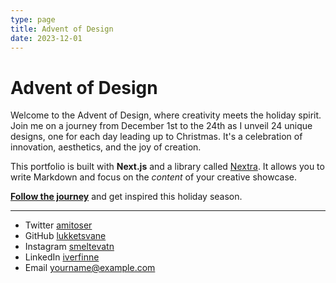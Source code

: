 ```yaml
---
type: page
title: Advent of Design
date: 2023-12-01
---
```


# Advent of Design

Welcome to the Advent of Design, where creativity meets the holiday spirit. Join me on a journey from December 1st to the 24th as I unveil 24 unique designs, one for each day leading up to Christmas. It's a celebration of innovation, aesthetics, and the joy of creation.

This portfolio is built with **Next.js** and a library called [Nextra](https://nextra.vercel.app/). It allows you to write Markdown and focus on the _content_ of your creative showcase.

[**Follow the journey**](https://vercel.com/new/clone?demo-title=Advent+of+Design&demo-description=Join+me+as+I+unveil+24+unique+designs+from+December+1st+to+Christmas.&demo-url=https%3A%2F%2Fadventofdesign.example.com&demo-image=%2F%2Fimages.ctfassets.net%2Fe5382hct74si%2F2aC4eHLrOKmT4fnLfoNGK2%2F14b1e6bbe598ec023ffe85001d31e634%2FCleanShot_2022-04-11_at_23.12.01.png&project-name=Advent-of-Design&repository-name=advent-of-design&repository-url=https%3A%2F%2Fgithub.com%2Flukketsvane%2Fadvent-of-design&from=templates&skippable-integrations=1&teamCreateStatus=hidden) and get inspired this holiday season.

---

- Twitter [amitoser](https://twitter.com/amitoser)
- GitHub [lukketsvane](https://github.com/lukketsvane)
- Instagram [smeltevatn](https://www.instagram.com/smeltevatn/)
- LinkedIn [iverfinne](https://www.linkedin.com/in/iverfinne/)
- Email [yourname@example.com](mailto:yourname@example.com)
